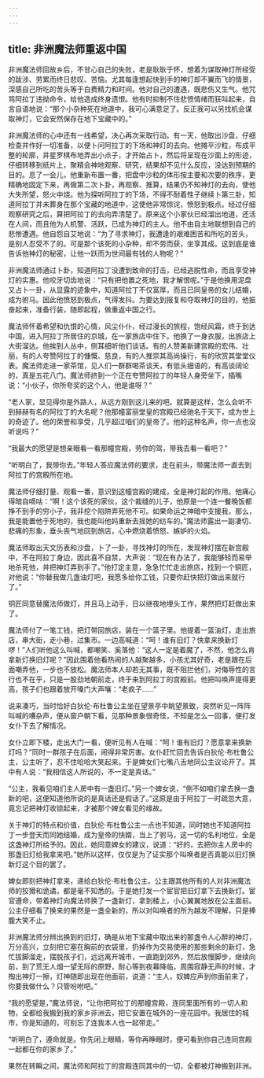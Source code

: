 ```yaml
---
---
---
```

title: 非洲魔法师重返中国
---




非洲魔法师回故乡后，不甘心自己的失败，老是耿耿于怀，想着为谋取神灯所经受的跋涉、劳累而终日悲叹、苦恼。尤其每逢想起快到手的神灯却不翼而飞的情景，深感自己所吃的苦头等于白费精力和时间。他对自己的遭遇，既悲伤又生气。他咒骂阿拉丁违拗命令，给他造成终身遗恨。他有时抑制不住悲愤情绪而狂叫起来，自言自语地说：“那个小杂种死在地道中，我可心满意足了。反正我可以另找机会谋取神灯，它会安然保存在地下宝藏中的。”

非洲魔法师的心中还有一线希望，决心再次采取行动。有一天，他取出沙盘，仔细检查并作好一切准备，以便卜问阿拉丁的下场和神灯的去向。他摊平沙粒，布成平整的轮廓，并星罗棋布地弄出小点子，才开始占卜，然后将呈现在沙面上的形迹，仔细转移到纸片上，聚精会神地观察、研究，结果却不见什么反应，没达到预期的目的。息了一会儿，他重新布置一番，把盘中沙粒的体形按主要和次要的秩序，更精确地固定下来，再做第二次卜卦，再观察、推算，结果仍不知神灯的去向，使他大失所望，怒火中烧。他为探听阿拉丁的下场，不得不耐着性子继续卜第三卦，知道阿拉丁并未葬身在那个宝藏的地道中，这使他非常惊诧，愤怒到极点。经过仔细观察研究之后，算把阿拉丁的去向弄清楚了。原来这个小家伙已经溜出地道，还活在人间，而且他为人机警、活跃，已成为神灯的主人。他不由自主地联想到自己的悲惨遭遇。他自怨自艾地说：“为了寻求神灯，我遭逢的艰难困苦和所吃的苦头，是别人忍受不了的。可是那个该死的小杂种，却不劳而获，坐享其成。这到底是谁告诉他神灯的秘密，让他一跃而为世间最有钱的人物呢？”

非洲魔法师通过卜卦，知道阿拉丁没遭到致命的打击，已经逃脱性命，而且享受神灯的实惠。他咬牙切齿地说：“只有把他置之死地，我才解恨呢。”于是他换用泥盘又占卜一卦，从显露的迹象中，知道阿拉丁不仅富厚，而且已同皇帝的女儿结婚，成为驸马。因此他愤怒到极点，气得发抖。为要达到报复和夺取神灯的目的，他振奋起来，准备行装，随即起程，做重返中国之行。

魔法师怀着希望和仇恨的心情，风尘仆仆，经过漫长的旅程，饱经风霜，终于到达中国，进入阿拉丁所居住的京城，在一家旅店中住下。他换了一身衣服，出旅店上大街溜达。他挨到人丛中，侧耳细听他们谈话。有的人赞美新建宫殿的宏伟、壮丽，有的人夸赞阿拉丁的慷慨、慈良，有的人推崇其高尚操行，有的欣赏其堂堂仪表。魔法师走进一家茶馆，见人们一群群喝茶谈天，有低头细语的，有高谈阔论的，真是五花八门。魔法师挤到一个正在夸赞阿拉丁的年轻人身旁坐下，插嘴说：“小伙子，你所夸奖的这个人，他是谁呀？”

“老人家，显见得你是外路人，从远方刚到这儿来的吧。就算是这样，怎么会听不到赫赫有名的阿拉丁的大名呢？他那幢富丽堂皇的宫殿已经驰名于天下，成为世上的奇迹了。他的荣誉和享受，几乎超过咱们的皇帝了。他的这种名声，你一点也没听说吗？”

“我最大的愿望是想亲眼看一看那幢宫殿，劳你的驾，带我去看一看吧？”

“听明白了，我带你去。”年轻人答应魔法师的要求，走在前头，带魔法师一直去到阿拉丁的宫殿所在地。

魔法师仔细打量、观看一番，意识到这幢宫殿的建成，全是神灯起的作用。他痛心得暗自嘀咕：“啊！这个该死的家伙，这个裁缝的儿子，他原是一个连一餐晚饭都挣不到手的穷小子，我非挖个陷阱弄死他不可。如果命运之神暗中支援我，那么，我是能置他于死地的，我也能叫他妈重新去摇她的纺车的。”魔法师露出一副凄切、悲痛的形象，垂头丧气地回到旅店，心中燃烧着愤怒、嫉妒的火焰。

魔法师取出天文历表和沙盘，卜了一卦，寻找神灯的所在，发现神灯摆在新宫殿中，不在阿拉丁身边，因此喜不自禁，大声说：“现在有办法了，我能够轻而易举地杀死他，并把神灯弄到手了。”他打定主意，急急忙忙走出旅店，找到一个铜匠，对他说：“你替我做几盏油灯吧，我愿多给你工钱，只要你赶快把灯做出来就行了。”

铜匠同意替魔法师做灯，并且马上动手，日以继夜地埋头工作，果然把灯赶做出来了。

魔法师付了一笔工钱，把灯带回旅店，装在一个篮子里。他提着一篮油灯，走出旅店，串大街，走小巷，过集市。一边高喊道：“呵！谁有旧灯？快拿来换新灯啰！”人们听他这么叫喊，都嘲笑、奚落他：“这人一定是着魔了，不然，他怎么肯拿新灯换旧灯呢？”因此围着他看热闹的人越聚越多，小孩尤其好奇，老是跟在后面嘲弄他，一步也不放松。魔法师本人却若无其事，既不阻拦他们，对侮辱性的言行也不在乎，只是一股劲地朝前走，终于来到阿拉丁的宫殿前。他把叫唤声提得更高，孩子们也跟着放开嗓门大声嚷：“老疯子……”

说来凑巧，当时恰好白狄伦·布杜鲁公主坐在望景亭中眺望景致，突然听见一阵阵叫喊的嘈杂声，便从窗户朝下看，见那种景象很奇怪，不知是怎么一回事，便打发女仆下去了解情况。

女仆立即下楼，走出大门一看，便听见有人在喊：“呵！谁有旧灯？愿意拿来换新灯吗？”同时一群孩子在后面，闹得非常厉害。女仆赶忙回去告诉白狄伦·布杜鲁公主，公主听了，忍不住哈哈大笑起来。于是婢女们七嘴八舌地同公主议论开了。其中有人说：“我相信这人所说的，不一定是真话。”

“公主，我看见咱们主人房中有一盏旧灯。”另一个婢女说，“倒不如咱们拿去换一盏新的吧，这便知道他所说的是真话还是假话了。”这原是由于阿拉丁一时疏忽大意，竟忘记把神灯收锁起来，才被那个婢女看见的缘故。

关于神灯的特点和价值，白狄伦·布杜鲁公主一点也不知道，同时她也不知道阿拉丁一步登天而同她结婚，成为皇帝的快婿，当上了驸马，这一切的名利地位，全是这盏神灯所给予的。因此，她同意婢女的建议，说道：“好的，去把你主人房中的那盏旧灯给我拿来吧。”她所以这样，仅仅是为了证实那个叫唤者是否真能以旧灯换新灯这个目的罢了。

婢女即刻把神灯拿来，递给白狄伦·布杜鲁公主。公主跟其他所有的人对非洲魔法师的狡猾和诡谲，都是毫不知悉的。于是她打发一个宦官把旧灯拿下去换新灯。宦官遵命，带着神灯向魔法师换了一盏新灯，拿到楼上，小心翼翼地放在公主面前。公主仔细看了换来的果然是一盏全新的，所以对叫唤者的所为越发不理解，只是捧腹大笑不止。

非洲魔法师分辨出换到的旧灯，确是从地下宝藏中取出来的那盏令人心醉的神灯，万分高兴，立刻把它塞在胸前的衣袋里，扔掉作为交易使用的那些剩余的新灯，急忙拔脚溜走，摆脱孩子们，远远离开城市，一直跑到郊外，然后放慢脚步，继续向前，到了荒无人烟一望无际的原野，耐心等到夜幕降临，周围寂静无声的时候，才掏出神灯一擦，灯神随即出现在他面前，说道：“主人，奴婢应声到你面前来了，你要我做什么？只管吩咐吧。”

“我的愿望是，”魔法师说，“让你把阿拉丁的那幢宫殿，连同里面所有的一切人和物，全都给我搬到我的家乡非洲去，把它安置在城外的一座花园中。我居住的城市，你是知道的，可别忘了连我本人也一起带走。”

“听明白了，遵命就是。你先闭上眼睛，等你再睁眼时，便可看到你自己连同宫殿一起都在你的家乡了。”

果然在转瞬之间，魔法师和阿拉丁的宫殿连同其中的一切，全都被灯神搬到非洲。